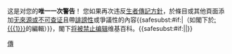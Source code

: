 {{{icon|[[File:Stop hand nuvola.svg|30px|]]}}}这是对您的'''唯一一次警告'''！
您如果再次违反[[Wikipedia:生者傳記|生者傳記方針]]，於條目或其他頁面添加[[Wikipedia:可供查證|无來源或不可查证]]且帶[[Wikipedia:誹謗|誹謗性]]或爭議性的內容{{<includeonly>safesubst:</includeonly>#if:{{{1|}}}|（如閣下於[[:{{{1}}}]]的編輯）}}，閣下[[Wikipedia:封禁方針|将被禁止编辑]]维基百科。{{<includeonly>safesubst:</includeonly>#if:{{{2|}}}|{{{2}}}|}}<!-- Template:uw-biog4 --><noinclude>

{{Templatesnotice|s1=uw-blp4im|series = uw-biog|max = 5}}
[[Category:用戶警告模板|傳]]
</noinclude>